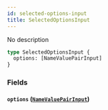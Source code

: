 ```yaml
---
id: selected-options-input
title: SelectedOptionsInput
---
```


No description

```graphql
type SelectedOptionsInput {
  options: [NameValuePairInput]
}
```

### Fields

#### `options` ([`NameValuePairInput`](/docs/schema/inputs/name-value-pair-input))
